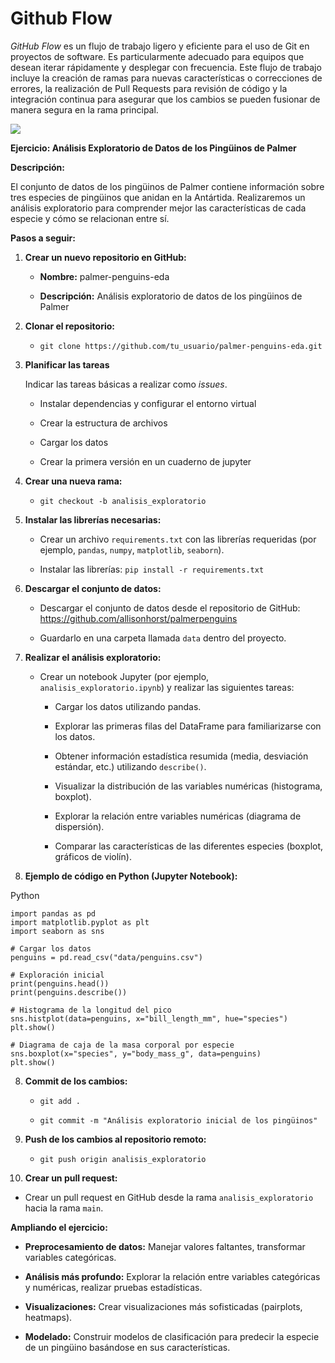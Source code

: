 # Github Flow

*GitHub Flow* es un flujo de trabajo ligero y eficiente para el uso de Git en proyectos de software. Es particularmente adecuado para equipos que desean iterar rápidamente y desplegar con frecuencia. Este flujo de trabajo incluye la creación de ramas para nuevas características o correcciones de errores, la realización de Pull Requests para revisión de código y la integración continua para asegurar que los cambios se pueden fusionar de manera segura en la rama principal.

![](images/paste-2.png)

**Ejercicio: Análisis Exploratorio de Datos de los Pingüinos de Palmer**

**Descripción:**

El conjunto de datos de los pingüinos de Palmer contiene información sobre tres especies de pingüinos que anidan en la Antártida. Realizaremos un análisis exploratorio para comprender mejor las características de cada especie y cómo se relacionan entre sí.

**Pasos a seguir:**

1.  **Crear un nuevo repositorio en GitHub:**

    -   **Nombre:** palmer-penguins-eda

    -   **Descripción:** Análisis exploratorio de datos de los pingüinos de Palmer

2.  **Clonar el repositorio:**

    -   `git clone https://github.com/tu_usuario/palmer-penguins-eda.git`

3.  **Planificar las tareas**

    Indicar las tareas básicas a realizar como *issues*.

    -   Instalar dependencias y configurar el entorno virtual

    -   Crear la estructura de archivos

    -   Cargar los datos

    -   Crear la primera versión en un cuaderno de jupyter

4.  **Crear una nueva rama:**

    -   `git checkout -b analisis_exploratorio`

5.  **Instalar las librerías necesarias:**

    -   Crear un archivo `requirements.txt` con las librerías requeridas (por ejemplo, `pandas`, `numpy`, `matplotlib`, `seaborn`).

    -   Instalar las librerías: `pip install -r requirements.txt`

6.  **Descargar el conjunto de datos:**

    -   Descargar el conjunto de datos desde el repositorio de GitHub: <https://github.com/allisonhorst/palmerpenguins>

    -   Guardarlo en una carpeta llamada `data` dentro del proyecto.

7.  **Realizar el análisis exploratorio:**

    -   Crear un notebook Jupyter (por ejemplo, `analisis_exploratorio.ipynb`) y realizar las siguientes tareas:

        -   Cargar los datos utilizando pandas.

        -   Explorar las primeras filas del DataFrame para familiarizarse con los datos.

        -   Obtener información estadística resumida (media, desviación estándar, etc.) utilizando `describe()`.

        -   Visualizar la distribución de las variables numéricas (histograma, boxplot).

        -   Explorar la relación entre variables numéricas (diagrama de dispersión).

        -   Comparar las características de las diferentes especies (boxplot, gráficos de violín).

8.  **Ejemplo de código en Python (Jupyter Notebook):**

Python

```         
import pandas as pd
import matplotlib.pyplot as plt
import seaborn as sns

# Cargar los datos
penguins = pd.read_csv("data/penguins.csv")

# Exploración inicial
print(penguins.head())
print(penguins.describe())

# Histograma de la longitud del pico
sns.histplot(data=penguins, x="bill_length_mm", hue="species")
plt.show()

# Diagrama de caja de la masa corporal por especie
sns.boxplot(x="species", y="body_mass_g", data=penguins)
plt.show()
```

8.  **Commit de los cambios:**

    -   `git add .`

    -   `git commit -m "Análisis exploratorio inicial de los pingüinos"`

9.  **Push de los cambios al repositorio remoto:**

    -   `git push origin analisis_exploratorio`

10. **Crear un pull request:**

-   Crear un pull request en GitHub desde la rama `analisis_exploratorio` hacia la rama `main`.

**Ampliando el ejercicio:**

-   **Preprocesamiento de datos:** Manejar valores faltantes, transformar variables categóricas.

-   **Análisis más profundo:** Explorar la relación entre variables categóricas y numéricas, realizar pruebas estadísticas.

-   **Visualizaciones:** Crear visualizaciones más sofisticadas (pairplots, heatmaps).

-   **Modelado:** Construir modelos de clasificación para predecir la especie de un pingüino basándose en sus características.